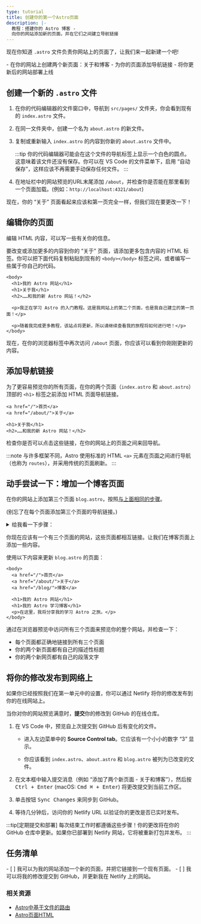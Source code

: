 ```yaml
---
type: tutorial
title: 创建你的第一个Astro页面
description: |-
  教程：搭建你的 Astro 博客 -
  向你的网站添加新的页面，并在它们之间建立导航链接
---
```


现在你知道 `.astro` 文件负责你网站上的页面了，让我们来一起新建一个吧!

<PreCheck>
  - 在你的网站上创建两个新页面：关于和博客
  - 为你的页面添加导航链接
  - 将你更新后的网站部署上线
</PreCheck>

## 创建一个新的 `.astro` 文件

1. 在你的代码编辑器的文件窗口中，导航到 `src/pages/` 文件夹，你会看到现有的 `index.astro` 文件。

2. 在同一文件夹中，创建一个名为 `about.astro` 的新文件。

3. 复制或重新输入 `index.astro` 的内容到你新的 `about.astro` 文件中。

    :::tip
    你的代码编辑器可能会在这个文件的导航标签上显示一个白色的圆点。这意味着该文件还没有保存。你可以在 VS Code 的文件菜单下，启用 “自动保存”，这样应该不再需要手动保存任何文件。
    :::

4. 在地址栏中的网站预览的URL末尾添加 `/about`，并检查你是否能在那里看到一个页面加载。(例如：`http://localhost:4321/about`)

现在，你的 “关于” 页面看起来应该和第一页完全一样，但我们现在要更改一下！

## 编辑你的页面

编辑 HTML 内容，可以写一些有关你的信息。

要改变或添加更多的内容到你的 “关于” 页面，请添加更多包含内容的 HTML 标签。你可以把下面代码复制粘贴到现有的 `<body></body>` 标签之间，或者编写一些属于你自己的代码。

```astro title="src/pages/about.astro" ins={3-8} del={2}
<body>
  <h1>我的 Astro 网站</h1>
  <h1>关于我</h1>
  <h2>……和我的新 Astro 网站！</h2>

  <p>我正在学习 Astro 的入门教程。这是我网站上的第二个页面，也是我自己建立的第一页面！</p>

  <p>随着我完成更多教程，该站点将更新，所以请继续查看我的旅程将如何进行吧！</p>
</body>
```

现在，在你的浏览器标签中再次访问 `/about` 页面，你应该可以看到你刚刚更新的内容。

## 添加导航链接

为了更容易预览你的所有页面，在你的两个页面（`index.astro` 和 `about.astro`）顶部的 `<h1>` 标签之前添加 HTML 页面导航链接。

```astro title="src/pages/about.astro" ins={1-2}
<a href="/">首页</a>
<a href="/about/">关于</a>

<h1>关于我</h1>
<h2>……和我的新 Astro 网站！</h2>
```

检查你是否可以点击这些链接，在你的网站上的页面之间来回导航。

:::note
与许多框架不同，Astro 使用标准的 HTML `<a>` 元素在页面之间进行导航（也称为 `routes`），并采用传统的页面刷新。
:::

<Box icon="puzzle-piece">

## 动手尝试一下：增加一个博客页面

在你的网站上添加第三个页面 `blog.astro`，按照[与上面相同的步骤](#创建一个新的-astro-文件)。

(别忘了在每个页面添加第三个页面的导航链接。)

<details>
<summary>给我看一下步骤：</summary>
1. 在 `src/pages/blog.astro` 创建一个新文件。
2. 复制 `index.astro` 的全部内容并将其粘贴到 `blog.astro`。
3. 在每个页面的顶部[添加第三个页面的导航链接](#添加导航链接)：

```astro title="src/pages/index.astro" ins={4}
<body>
  <a href="/">首页</a>
  <a href="/about/">关于</a>
  <a href="/blog/">博客</a>

  <h1>我的 Astro 网站</h1>
</body>
```
</details>
</Box>

你现在应该有一个有三个页面的网站，这些页面都相互链接。让我们在博客页面上添加一些内容。

使用以下内容来更新 `blog.astro` 的页面：
```astro astro title="src/pages/blog.astro" ins={7-8} del={6}
<body>
  <a href="/">首页</a>
  <a href="/about/">关于</a>
  <a href="/blog/">博客</a>

  <h1>我的 Astro 网站</h1>
  <h1>我的 Astro 学习博客</h1>
  <p>在这里，我将分享我的学习 Astro 之旅。</p>
</body>
```

通过在浏览器预览中访问所有三个页面来预览你的整个网站，并检查一下：
- 每个页面都正确地链接到所有三个页面
- 你的两个新页面都有自己的描述性标题 
- 你的两个新网页都有自己的段落文字

## 将你的修改发布到网络上
如果你已经按照我们在第一单元中的设置，你可以通过 Netlify 将你的修改发布到你的在线网站上。

当你对你的网站预览满意时，**提交**你的修改到 GitHub 的在线仓库。

1. 在 VS Code 中，预览自上次提交到 GitHub 后有变化的文件。

    - 进入左边菜单中的 **Source Control tab**。它应该有一个小小的数字 “3” 显示。

    - 你应该看到 `index.astro`、`about.astro` 和 `blog.astro` 被列为已改变的文件。

2. 在文本框中输入提交消息（例如 “添加了两个新页面 - 关于和博客”），然后按 <kbd>Ctrl + Enter</kbd> (macOS: <kbd>Cmd ⌘ + Enter</kbd>) 将更改提交到当前工作区。

3. 单击按钮 <kbd>Sync Changes</kbd> 来同步到 GitHub。

4. 等待几分钟后，访问你的 Netlify URL 以验证你的更改是否已实时发布。

:::tip[定期提交和部署]
每次结束工作时都遵循这些步骤！你的更改将在你的 GitHub 仓库中更新。如果你已部署到 Netlify 网站，它将被重新打包并发布。
:::

<Box icon="check-list">

## 任务清单

<Checklist>
- [ ] 我可以为我的网站添加一个新的页面，并把它链接到一个现有页面。
- [ ] 我可以将我的修改提交到 GitHub，并更新我在 Netlify 上的网站。
</Checklist>
</Box>

### 相关资源

- [Astro中基于文件的路由](/zh-cn/core-concepts/astro-pages/#基于文件的路由)
- [Astro页面HTML](/zh-cn/core-concepts/astro-pages/#astro-页面)
